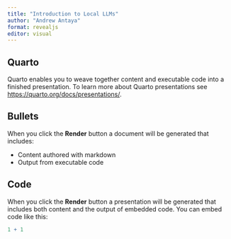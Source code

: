 ```yaml
---
title: "Introduction to Local LLMs"
author: "Andrew Antaya"
format: revealjs
editor: visual
---
```


## Quarto

Quarto enables you to weave together content and executable code into a
finished presentation. To learn more about Quarto presentations see
<https://quarto.org/docs/presentations/>.

## Bullets

When you click the **Render** button a document will be generated that
includes:

-   Content authored with markdown
-   Output from executable code

## Code

When you click the **Render** button a presentation will be generated
that includes both content and the output of embedded code. You can
embed code like this:

```r
1 + 1
```
